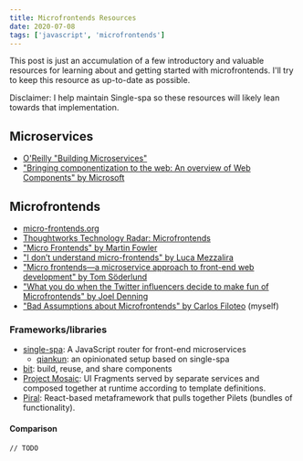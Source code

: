 ```yaml
---
title: Microfrontends Resources
date: 2020-07-08
tags: ['javascript', 'microfrontends']
---
```


This post is just an accumulation of a few introductory and valuable resources for learning about and getting started with microfrontends. I'll try to keep this resource as up-to-date as possible.

<aside>
  Disclaimer: I help maintain Single-spa so these resources will likely lean
  towards that implementation.
</aside>

## Microservices

- [O'Reilly "Building Microservices"](https://www.oreilly.com/library/view/building-microservices/9781491950340/)
- ["Bringing componentization to the web: An overview of Web Components" by Microsoft](https://blogs.windows.com/msedgedev/2015/07/14/bringing-componentization-to-the-web-an-overview-of-web-components/)

## Microfrontends

- [micro-frontends.org](https://micro-frontends.org/)
- [Thoughtworks Technology Radar: Microfrontends](https://www.thoughtworks.com/radar/techniques/micro-frontends)
- ["Micro Frontends" by Martin Fowler](https://martinfowler.com/articles/micro-frontends.html)
- ["I don’t understand micro-frontends" by Luca Mezzalira](https://medium.com/@lucamezzalira/i-dont-understand-micro-frontends-88f7304799a9)
- ["Micro frontends—a microservice approach to front-end web development" by Tom Söderlund](https://medium.com/@tomsoderlund/micro-frontends-a-microservice-approach-to-front-end-web-development-f325ebdadc16)
- ["What you do when the Twitter influencers decide to make fun of Microfrontends" by Joel Denning](https://medium.com/@joeldenning/what-you-do-when-the-twitter-influencers-decide-to-make-fun-of-microfrontends-11da074319ff)
- ["Bad Assumptions about Microfrontends" by Carlos Filoteo](/bad-assumptions-about-microfrontends/) (myself)

### Frameworks/libraries

- [single-spa](https://single-spa.js.org/): A JavaScript router for front-end microservices
  - [qiankun](https://github.com/umijs/qiankun): an opinionated setup based on single-spa
- [bit](https://bit.dev/): build, reuse, and share components
- [Project Mosaic](https://www.mosaic9.org/): UI Fragments served by separate services and composed together at runtime according to template definitions.
- [Piral](https://piral.io/): React-based metaframework that pulls together Pilets (bundles of functionality).

#### Comparison

`// TODO`

<!-- 
| framework | tagline | framework support |
|---|---|---|
| single-spa | | |
-->
